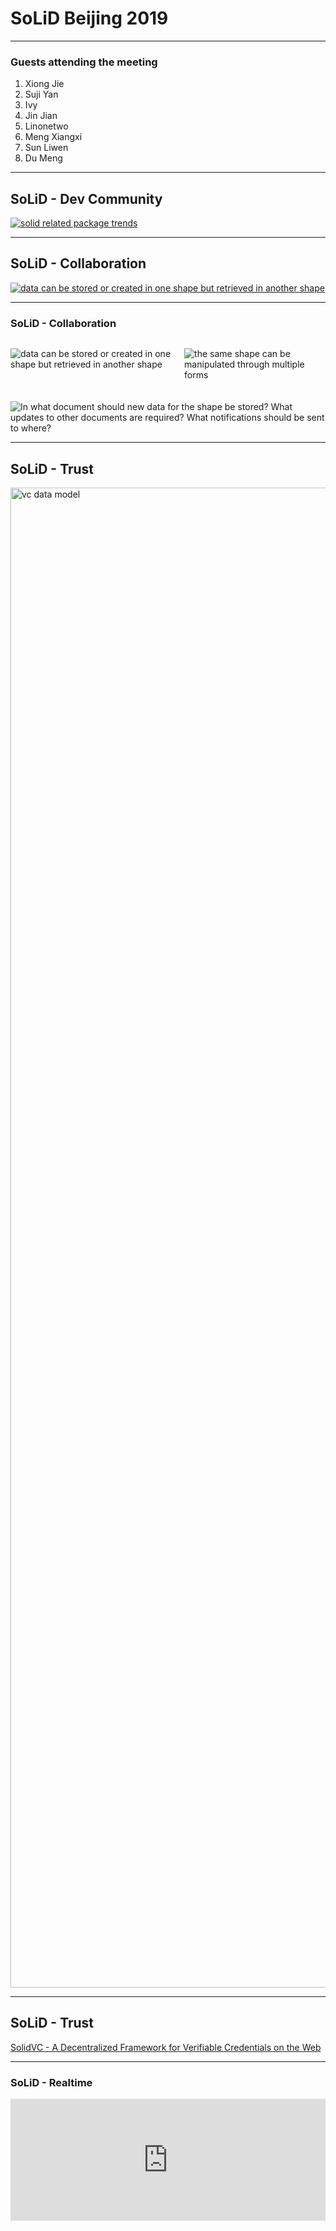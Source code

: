 

# SoLiD Beijing 2019

---

### Guests attending the meeting

1. Xiong Jie
2. Suji Yan
3. Ivy
4. Jin Jian
5. Linonetwo
6. Meng Xiangxi
7. Sun Liwen
8. Du Meng

---

## SoLiD - Dev Community

[![solid related package trends](https://raw.githubusercontent.com/linonetwo/solid-beijing-2019/master/img/solid%20related%20package%20trends.png?token=AA4STXTRG7WE243PEORL2KC5HMLKW)](https://www.npmtrends.com/@solid/query-ldflex-vs-@solid/react-vs-solid-auth-client-vs-solid-auth-cli-vs-solid-server)

---

## SoLiD - Collaboration

[![data can be stored or created in one shape but retrieved in another shape](https://ruben.verborgh.org/images/blog/shapes-forms-footprints.svg)](https://ruben.verborgh.org/blog/2019/06/17/shaping-linked-data-apps/#need-for-shapes-p-6)

---

### SoLiD - Collaboration

<div style="display: flex; flex-direction: row; margin-bottom: 20px;">

![data can be stored or created in one shape but retrieved in another shape](https://ruben.verborgh.org/images/blog/shapes-apps.svg)

![the same shape can be manipulated through multiple forms](https://ruben.verborgh.org/images/blog/shapes-forms.svg)

</div>

![In what document should new data for the shape be stored? What updates to other documents are required? What notifications should be sent to where?](https://ruben.verborgh.org/images/blog/shapes-footprints.svg)

---

## SoLiD - Trust

<a href="https://w3c.github.io/vc-data-model/"><img src="https://w3c.github.io/vc-data-model/diagrams/ecosystem.svg" style="height: 60vh" alt="vc data model" /></a>

---

## SoLiD - Trust

[SolidVC - A Decentralized Framework for Verifiable Credentials on the Web](https://forum.solidproject.org/t/solidvc-a-decentralized-framework-for-verifiable-credentials-on-the-web/1260)

---

### SoLiD - Realtime

<div style="width: 100%; height: 0px; position: relative; padding-bottom: 38.624%;">
  <iframe
    src="https://streamable.com/s/j951d/hhtrvi"
    frameborder="0"
    width="100%"
    height="100%"
    allowfullscreen
    style="width: 100%; height: 100%; position: absolute;"
  />
</div>

---

[Video](https://streamable.com/j951d) [Github](https://streamable.com/j951d)

---

## SoLiD - Building Blocks

![pod-server arch](https://user-images.githubusercontent.com/408412/57321843-78149980-7102-11e9-8c32-4ebda462335e.png)

---

## SoLiD - Building Blocks

[![Realising A Read-Write Web of Data v2009-06-11](https://raw.githubusercontent.com/linonetwo/solid-beijing-2019/master/img/2019%20rw-wod.png)](http://web.mit.edu/presbrey/Public/rw-wod.pdf)

---

## SoLiD - Server Dev

![fixing bugs](https://raw.githubusercontent.com/linonetwo/solid-beijing-2019/master/img/server-fixing.png?token=AA4STXXHYPS7VPNTX42MBRC5HMQ7Q)

---

## SoLiD - Discussion

---

<div style="display: flex; flex-direction: row; margin-bottom: 20px;">


###### Technology

- How to make more ordinary people use SoLiD?
- What's the use of Verifyable Claim? Can it replace block chains?
- Can in-company data governance benefit from BaaS?
- Can we implement Semantic Web or Web 3.0 without RDF?
- How do you see the similarities and differences between W3C's Web 3.0 and Blockchain's Web 3.0?
- How to implement the Web 3.0 envisaged by Tim?
- How to make Web 3.0 technology development popular?
- How to associate, verify and trace the public data vs. private data vs. circulating data in blockchain?
- What are the application scenarios of zero-knowledge proof technology in SoLiD?

###### Commercialization

- What are the viable business models or stories in the direction of privacy/security/personal data?
- What are the potential benefits of promoting SoLiD for companies?
- What difficulties will SoLiD encounter in landing in China? How to solve these difficulties?
- What are the viable business models for SoLiD Pod providers?
- How to design a roadmap to promote SoLiD's landing in China?
- How do you think Blockstack implements many of SoLiD's ideas? Does it make sense to do similar projects in China?
- Will China have laws similar to GDPR?

</div>


###### Views

- Which privacy should be exposed to /public and which should only be authorized to individual applications?
- Will SoLiD subtly change people's perception of privacy?
- What do blockchain practitioners think of SoLiD?
- How to associate "computing" with "privacy protection"?
